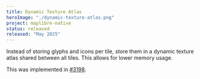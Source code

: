 ```yaml
---
title: Dynamic Texture Atlas
heroImage: "./dynamic-texture-atlas.png"
project: maplibre-native
status: released
released: "May 2025"
---
```


Instead of storing glyphs and icons per tile, store them in a dynamic texture atlas shared between all tiles. This allows for lower memory usage.

This was implemented in [#3198](https://github.com/maplibre/maplibre-native/pull/3198).
